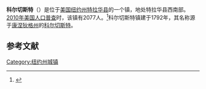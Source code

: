 {{Infobox settlement
|official_name            = 科尔切斯特
|settlement_type          = 镇
|nickname                 = 
|motto                    =

<!-- Images -->
|image_skyline            = 
|imagesize                = 
|image_caption            = 
|image_flag               = 
|image_seal               =

<!-- Maps -->
|pushpin_map            =New York
|pushpin_label          =科尔切斯特
|pushpin_label_position = <!-- the position of the pushpin label: left, right, top, bottom, none -->
|pushpin_map_caption    =
|pushpin_mapsize        =
|image_map                = 
|mapsize                  = 
|map_caption              = 
|image_map1               = 
|mapsize1                 = 
|map_caption1             =

<!-- Location -->
|coordinates_region       = US-NY
|subdivision_type         = [[国家|国家]]
|subdivision_name         = [[美国|美国]]
|subdivision_type1        = [[美国行政区划|州]]
|subdivision_name1        = [[纽约州|纽约州]]
|subdivision_type2        = [[纽约州行政区划|县]]
|subdivision_name2        = [[特拉华县_(纽约州)|特拉华县]]
|government_footnotes     = 
|government_type          =
|established_title        = 
|established_date         =

<!-- Area -->
|unit_pref  =  Imperial
|area_footnotes           = 
|area_magnitude           = 
|area_total_km2           = 368.2
|area_land_km2            = 354.3
|area_water_km2           = 14.0
|area_total_sq_mi         = 
|area_land_sq_mi          = 
|area_water_sq_mi         = 

<!-- Population -->
|population_as_of         = [[2010年美国人口普查|2010]]
|population_footnotes     = 
|population_total         = 2077
|population_density_km2   = 5.9
|population_density_sq_mi =

<!-- General information -->
|timezone                 = [[美国东部时间|EST]]
|utc_offset               = -5
|timezone_DST             = EDT
|utc_offset_DST           = -4
|elevation_footnotes      = 
|elevation_m              = 728
|elevation_ft             = 2388
|latd = 42 |latm = 1 |lats = 45 |latNS = N
|longd = 74 |longm = 57 |longs = 56 |longEW = W

<!-- Area/postal codes & others -->
|postal_code_type         = [[美国邮政编码|邮政编码]]
|postal_code              = 13856
|area_code                = [[美国电话区号607|607]]
|website                  = {{URL|townofcolchesterny.com}}
|footnotes                = 
}}
'''科尔切斯特'''（{{lang-en|Colchester}}）是位于[[美国|美国]][[纽约州|纽约州]][[特拉华县_(纽约州)|特拉华县]]的一个镇，地处特拉华县西南部。[[2010年美国人口普查|2010年美国人口普查]]时，该镇有2077人。<ref name>{{cite web|url=http://factfinder2.census.gov|publisher=[[United_States_Census_Bureau|United States Census Bureau]]|title=American FactFinder|access-date=2022-02-07|archive-date=2013-09-11|archive-url=https://web.archive.org/web/20130911234518/http://factfinder2.census.gov/|dead-url=no}}</ref>科尔切斯特镇建于1792年，其名称源于[[康涅狄格州|康涅狄格州]]的[[科尔切斯特_(康涅狄格州)|科尔切斯特]]。

== 参考文献 ==
{{reflist}}

{{NY-stub}}
[[Category:纽约州城镇|Category:纽约州城镇]]